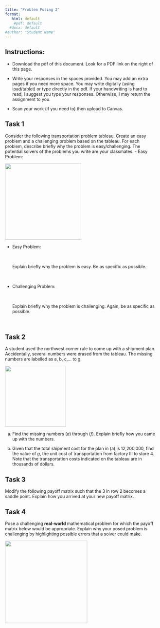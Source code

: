 ```yaml
---
title: "Problem Posing 2"
format:
   html: default
    #pdf: default
  #docx: default
#author: "Student Name"
---
```


## Instructions:

-   Download the pdf of this document. Look for a PDF link on the right of this page.

-   Write your responses in the spaces provided. You may add an extra pages if you need more space. You may write digitally (using ipad/tablet) or type directly in the pdf. If your handwriting is hard to read, I suggest you type your responses. Otherwise, I may return the assignment to you.

-   Scan your work (if you need to) then upload to Canvas.

## Task 1

Consider the following transportation problem tableau. Create an easy problem and a challenging problem based on the tableau. For each problem, describe briefly why the problem is easy/challenging. The potential solvers of the problems you write are your classmates. - Easy Problem:

![](/img/tab1.png){fig-align="center" width="250"}

-   Easy Problem:<br><br><br> \vspace{5cm}

    Explain briefly why the problem is easy. Be as specific as possible.<br><br><br> \vspace{2cm}

-   Challenging Problem:<br><br><br> \vspace{5cm}

    Explain briefly why the problem is challenging. Again, be as specific as possible.<br><br><br> \clearpage

## Task 2

A student used the northwest corner rule to come up with a shipment plan. Accidentally, several numbers were erased from the tableau. The missing numbers are labelled as a, b, c,... to g.

![](/img/tab.png){fig-align="center" width="200"}

a.  Find the missing numbers $(a)$ through $(f)$. Explain briefly how you came up with the numbers.

    \vspace{5cm}

b.  Given that the total shipment cost for the plan in (a) is 12,200,000, find the value of $g$, the unit cost of transportation from factory III to store 4. Note that the transportation costs indicated on the tableau are in thousands of dollars.

    \clearpage

## Task 3

Modify the following payoff matrix such that the 3 in row 2 becomes a saddle point. Explain how you arrived at your new payoff matrix.

```{=tex}
\begin{equation}
        \left[
        \begin{array}{cccc}
        -9 & -7 & -9&\phantom{-}7\\
        -1 & \phantom{-}0 &\phantom{-}8 & \phantom{-}3\\
        \phantom{-}5 & \phantom{-}4 & -3 & -2
        \end{array}
        \right]
\end{equation}
```
\clearpage

## Task 4

Pose a challenging **real-world** mathematical problem for which the payoff matrix below would be appropriate. Explain why your posed problem is challenging by highlighting possible errors that a solver could make.

![](/img/mat.png){fig-align="center" width="270"}
